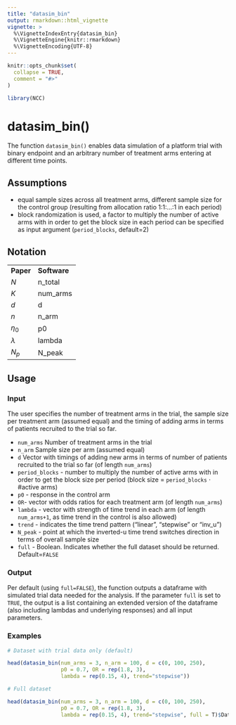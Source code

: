 ---
title: "datasim_bin"
output: rmarkdown::html_vignette
vignette: >
  %\VignetteIndexEntry{datasim_bin}
  %\VignetteEngine{knitr::rmarkdown}
  %\VignetteEncoding{UTF-8}
---

```{r, include = FALSE}
knitr::opts_chunk$set(
  collapse = TRUE,
  comment = "#>"
)
```

```{r setup}
library(NCC)
```


# datasim_bin()

The function `datasim_bin()` enables data simulation of a platform trial with binary endpoint and an arbitrary number of treatment arms entering at different time points.

## Assumptions

- equal sample sizes across all treatment arms, different sample size for the control group (resulting from allocation ratio 1:1:...:1 in each period)
- block randomization is used, a factor to multiply the number of active arms with in order to get the block size in each period can be specified as input argument (`period_blocks`, default=2)

## Notation

<table>
    <tr>
        <td><b>Paper</b></td>
        <td><b>Software</b></td>
    </tr>
    <tr>
        <td>$N$</td>
        <td>n_total</td>
    </tr>
    <tr>
        <td>$K$</td>
        <td>num_arms</td>
    </tr>
    <tr>
        <td>$d$</td>
        <td>d</td>
    </tr>
    <tr>
        <td>$n$</td>
        <td>n_arm</td>
    </tr>
    <tr>
        <td>$\eta_0$</td>
        <td>p0</td>
    </tr>
    <tr>
        <td>$\lambda$</td>
        <td>lambda</td>
    </tr>
    <tr>
        <td>$N_p$</td>
        <td>N_peak</td>
    </tr>
</table>

## Usage

### Input

The user specifies the number of treatment arms in the trial, the sample size per treatment arm (assumed equal) and the timing of adding arms in terms of patients recruited to the trial so far.

- `num_arms` Number of treatment arms in the trial
- `n_arm` Sample size per arm (assumed equal)
- `d` Vector with timings of adding new arms in terms of number of patients recruited to the trial so far (of length `num_arms`)
- `period_blocks` - number to multiply the number of active arms with in order to get the block size per period (block size = `period_blocks` $\cdot$ #active arms)
- `p0` - response in the control arm
- `OR`- vector with odds ratios for each treatment arm (of length `num_arms`)
- `lambda` - vector with strength of time trend in each arm (of length `num_arms+1`, as time trend in the control is also allowed)
- `trend` - indicates the time trend pattern ("linear", "stepwise" or "inv_u")
- `N_peak` - point at which the inverted-u time trend switches direction in terms of overall sample size
- `full` - Boolean. Indicates whether the full dataset should be returned. Default=`FALSE`


### Output

Per default (using `full=FALSE`), the function outputs a dataframe with simulated trial data needed for the analysis. If the parameter `full` is set to `TRUE`, the output is a list containing an extended version of the dataframe (also including lambdas and underlying responses) and all input parameters.

### Examples

```{r}
# Dataset with trial data only (default) 

head(datasim_bin(num_arms = 3, n_arm = 100, d = c(0, 100, 250),
                 p0 = 0.7, OR = rep(1.8, 3), 
                 lambda = rep(0.15, 4), trend="stepwise"))
```



```{r}
# Full dataset

head(datasim_bin(num_arms = 3, n_arm = 100, d = c(0, 100, 250),
                 p0 = 0.7, OR = rep(1.8, 3), 
                 lambda = rep(0.15, 4), trend="stepwise", full = T)$Data)
```

